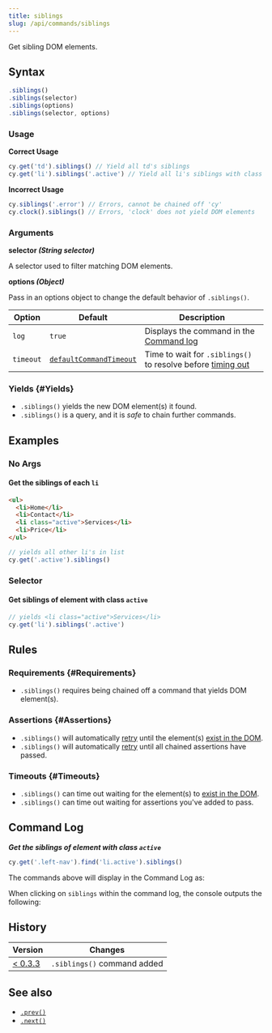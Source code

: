 ```yaml
---
title: siblings
slug: /api/commands/siblings
---
```


Get sibling DOM elements.

## Syntax

```javascript
.siblings()
.siblings(selector)
.siblings(options)
.siblings(selector, options)
```

### Usage

<Icon name="check-circle" color="green" /> **Correct Usage**

```javascript
cy.get('td').siblings() // Yield all td's siblings
cy.get('li').siblings('.active') // Yield all li's siblings with class '.active'
```

<Icon name="exclamation-triangle" color="red" /> **Incorrect Usage**

```javascript
cy.siblings('.error') // Errors, cannot be chained off 'cy'
cy.clock().siblings() // Errors, 'clock' does not yield DOM elements
```

### Arguments

<Icon name="angle-right" /> **selector _(String selector)_**

A selector used to filter matching DOM elements.

<Icon name="angle-right" /> **options _(Object)_**

Pass in an options object to change the default behavior of `.siblings()`.

| Option    | Default                                                           | Description                                                                           |
| --------- | ----------------------------------------------------------------- | ------------------------------------------------------------------------------------- |
| `log`     | `true`                                                            | Displays the command in the [Command log](/app/core-concepts/cypress-app#Command-Log) |
| `timeout` | [`defaultCommandTimeout`](/app/references/configuration#Timeouts) | Time to wait for `.siblings()` to resolve before [timing out](#Timeouts)              |

### Yields [<Icon name="question-circle"/>](/app/core-concepts/introduction-to-cypress#Subject-Management) {#Yields}

- `.siblings()` yields the new DOM element(s) it found.
- `.siblings()` is a query, and it is _safe_ to chain further commands.

## Examples

### No Args

#### Get the siblings of each `li`

```html
<ul>
  <li>Home</li>
  <li>Contact</li>
  <li class="active">Services</li>
  <li>Price</li>
</ul>
```

```javascript
// yields all other li's in list
cy.get('.active').siblings()
```

### Selector

#### Get siblings of element with class `active`

```javascript
// yields <li class="active">Services</li>
cy.get('li').siblings('.active')
```

## Rules

### Requirements [<Icon name="question-circle"/>](/app/core-concepts/introduction-to-cypress#Chains-of-Commands) {#Requirements}

- `.siblings()` requires being chained off a command that yields DOM element(s).

### Assertions [<Icon name="question-circle"/>](/app/core-concepts/introduction-to-cypress#Assertions) {#Assertions}

- `.siblings()` will automatically [retry](/app/core-concepts/retry-ability)
  until the element(s)
  [exist in the DOM](/app/core-concepts/introduction-to-cypress#Implicit-Assertions).
- `.siblings()` will automatically [retry](/app/core-concepts/retry-ability)
  until all chained assertions have passed.

### Timeouts [<Icon name="question-circle"/>](/app/core-concepts/introduction-to-cypress#Timeouts) {#Timeouts}

- `.siblings()` can time out waiting for the element(s) to
  [exist in the DOM](/app/core-concepts/introduction-to-cypress#Implicit-Assertions).
- `.siblings()` can time out waiting for assertions you've added to pass.

## Command Log

**_Get the siblings of element with class `active`_**

```javascript
cy.get('.left-nav').find('li.active').siblings()
```

The commands above will display in the Command Log as:

<DocsImage
  src="/img/api/siblings/find-siblings-of-dom-elements-to-test.png"
  alt="Command Log siblings"
/>

When clicking on `siblings` within the command log, the console outputs the
following:

<DocsImage
  src="/img/api/siblings/console-log-of-sibling-elements.png"
  alt="Console Log siblings"
/>

## History

| Version                                    | Changes                     |
| ------------------------------------------ | --------------------------- |
| [< 0.3.3](/app/references/changelog#0-3-3) | `.siblings()` command added |

## See also

- [`.prev()`](/api/commands/prev)
- [`.next()`](/api/commands/next)
